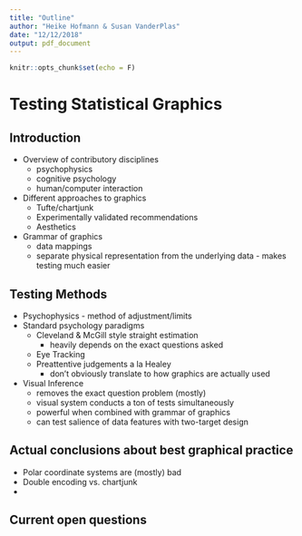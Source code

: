 ```yaml
---
title: "Outline"
author: "Heike Hofmann & Susan VanderPlas"
date: "12/12/2018"
output: pdf_document
---
```


```r
knitr::opts_chunk$set(echo = F)
```

# Testing Statistical Graphics

## Introduction

- Overview of contributory disciplines
    - psychophysics
    - cognitive psychology
    - human/computer interaction
- Different approaches to graphics
    - Tufte/chartjunk
    - Experimentally validated recommendations
    - Aesthetics
- Grammar of graphics
    - data mappings
    - separate physical representation from the underlying data - makes testing much easier

## Testing Methods

- Psychophysics - method of adjustment/limits
- Standard psychology paradigms
    - Cleveland & McGill style straight estimation
        - heavily depends on the exact questions asked
    - Eye Tracking
    - Preattentive judgements a la Healey
        - don't obviously translate to how graphics are actually used
- Visual Inference
    - removes the exact question problem (mostly)
    - visual system conducts a ton of tests simultaneously
    - powerful when combined with grammar of graphics
    - can test salience of data features with two-target design

## Actual conclusions about best graphical practice

- Polar coordinate systems are (mostly) bad
- Double encoding vs. chartjunk
- 

## Current open questions
